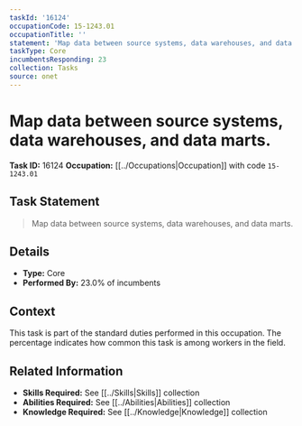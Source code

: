 ```yaml
---
taskId: '16124'
occupationCode: 15-1243.01
occupationTitle: ''
statement: 'Map data between source systems, data warehouses, and data marts.'
taskType: Core
incumbentsResponding: 23
collection: Tasks
source: onet
---
```

# Map data between source systems, data warehouses, and data marts.

**Task ID:** 16124
**Occupation:** [[../Occupations|Occupation]] with code `15-1243.01`

## Task Statement

> Map data between source systems, data warehouses, and data marts.

## Details

- **Type:** Core
- **Performed By:** 23.0% of incumbents

## Context

This task is part of the standard duties performed in this occupation. The percentage indicates how common this task is among workers in the field.

## Related Information

- **Skills Required:** See [[../Skills|Skills]] collection
- **Abilities Required:** See [[../Abilities|Abilities]] collection
- **Knowledge Required:** See [[../Knowledge|Knowledge]] collection
